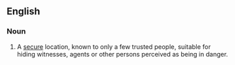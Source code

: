 ==English==

===Noun===
{{en-noun}}
{{wikipedia}}

#A [[secure]] location, known to only a few trusted people, suitable for hiding witnesses, agents or other persons perceived as being in danger.
